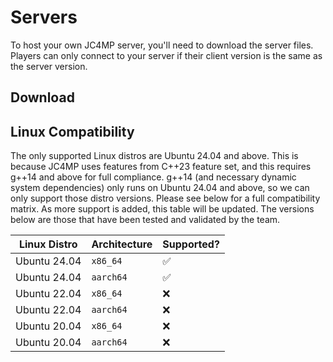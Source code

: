 # Servers

To host your own JC4MP server, you'll need to download the server files. Players can only connect to your server if their client version is the same as the server version.

## Download


<ServerDownload />

## Linux Compatibility

The only supported Linux distros are Ubuntu 24.04 and above. This is because JC4MP uses features from C++23 feature set, and this requires g++14 and above for full compliance. g++14 (and necessary dynamic system dependencies) only runs on Ubuntu 24.04 and above, so we can only support those distro versions. Please see below for a full compatibility matrix. As more support is added, this table will be updated. The versions below are those that have been tested and validated by the team.


| Linux Distro   | Architecture | Supported? |
|----------------|--------------|------------|
| Ubuntu 24.04   | `x86_64`       | ✅         |
| Ubuntu 24.04   | `aarch64`      | ✅         |
| Ubuntu 22.04   | `x86_64`       | ❌         |
| Ubuntu 22.04   | `aarch64`      | ❌         |
| Ubuntu 20.04   | `x86_64`       | ❌         |
| Ubuntu 20.04   | `aarch64`      | ❌         |

